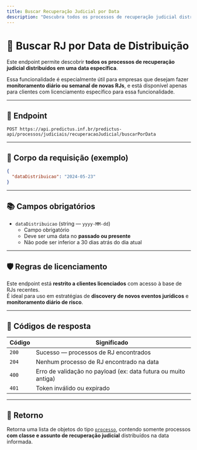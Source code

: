 ```yaml
---
title: Buscar Recuperação Judicial por Data
description: "Descubra todos os processos de recuperação judicial distribuídos em uma data específica."
---
```


# 📅 Buscar RJ por Data de Distribuição

Este endpoint permite descobrir **todos os processos de recuperação judicial distribuídos em uma data específica**.

Essa funcionalidade é especialmente útil para empresas que desejam fazer **monitoramento diário ou semanal de novas RJs**, e está disponível apenas para clientes com licenciamento específico para essa funcionalidade.

---

## 🔗 Endpoint

```
POST https://api.predictus.inf.br/predictus-api/processos/judiciais/recuperacaoJudicial/buscarPorData
```

---

## 🧾 Corpo da requisição (exemplo)

```json
{
  "dataDistribuicao": "2024-05-23"
}
```

---

## 📚 Campos obrigatórios

- `dataDistribuicao` (string — `yyyy-MM-dd`)
  - Campo obrigatório
  - Deve ser uma data no **passado ou presente**
  - Não pode ser inferior a 30 dias atrás do dia atual

---

## 🛡️ Regras de licenciamento

Este endpoint está **restrito a clientes licenciados** com acesso à base de RJs recentes.  
É ideal para uso em estratégias de **discovery de novos eventos jurídicos** e **monitoramento diário de risco**.

---

## 🧾 Códigos de resposta

| Código | Significado                                 |
|--------|----------------------------------------------|
| `200`  | Sucesso — processos de RJ encontrados        |
| `204`  | Nenhum processo de RJ encontrado na data     |
| `400`  | Erro de validação no payload (ex: data futura ou muito antiga) |
| `401`  | Token inválido ou expirado                   |

---

## 🧾 Retorno

Retorna uma lista de objetos do tipo [`processo`](./estrutura-dados), contendo somente processos **com classe e assunto de recuperação judicial** distribuídos na data informada.

